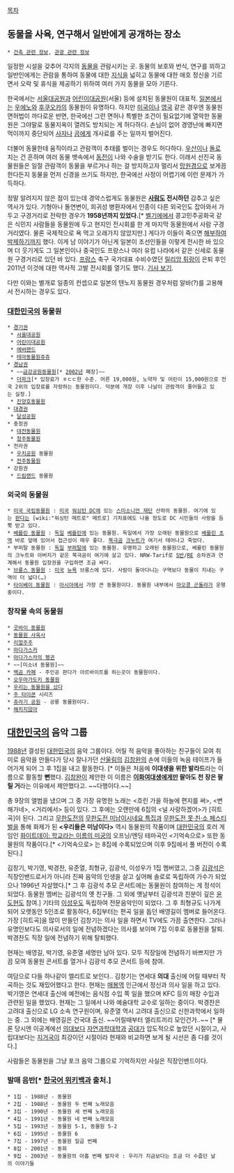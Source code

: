 [[목차]]

== 동물을 사육, 연구해서 일반에게 공개하는 장소 ==
 * [[건축 관련 정보]], [[관광 관련 정보]]

일정한 시설을 갖추어 각지의 [[동물]]을 관람시키는 곳. 동물의 보호와 번식, 연구를 꾀하고 일반인에게는 관람을 통하여 동물에 대한 [[지식]]을 넓히고 동물에 대한 애호 정신을 기르면서 오락 및 휴식을 제공하기 위하여 여러 가지 동물을 모아 기른다. 

한국에서는 [[서울대공원]]과 [[어린이대공원]](서울) 등에 설치된 동물원이 대표적. [[일본]]에서는 [[우에노]]와 [[후쿠오카]]의 동물원이 유명하다. 하지만 [[미국]]이나 [[영국]] 같은 경우엔 동물원 면허법이 까다로운 반면, 한국에선 그런 면허나 특별한 조건이 필요없기에 열악한 동물원은 그야말로 동물지옥이 열려도 방치되는 게 허다하다. 손님이 없어 경영난에 빠지면 먹이까지 중단되어 [[사자]]나 [[곰]]에게 개사료를 주는 일까지 벌어진다.

더불어 동물한테 움직이라고 관람객이 추태를 벌이는 경우도 허다하다. [[우산]]이나 [[돌]]로 치는 건 흔하며 여러 동물 뱃속에서 [[동전]]이 나와 수술을 받기도 한다. 이래서 선진국 동물원들은 일절 관람객이 동물을 부르거나 하는 걸 방지하고자 멀리서 [[망원경]]으로 보게끔 한다든지 동물을 먼저 신경을 쓰기도 하지만, 한국에선 사정이 어렵기에 이런 문제가 가득하다.

정말 알려지지 않은 점이 있는데 경악스럽게도 동물원은 '''[[사람]]도 전시하던''' 감추고 싶은 역사가 있다. 기형아나 돌연변이, 희귀성 병환자에서 인종이 다른 외국인도 잡아와서 가두고 구경거리로 전락한 경우가 '''1958년까지 있었다.'''[* [[벨기에]]에서 콩고민주공화국 같은 식민지 사람들을 동물원에 두고 현지인 전시회를 한 게 마지막 동물원에서 사람 구경거리였다. 물론 국제적으로 욕 먹고 오래가지 않았지만.] 게다가 이들이 죽으면 [[해부]]하여 [[박제]]하기까지 했다. 이게 남 이야기가 아닌게 일본이 조선인들을 이렇게 전시한 바 있으며 더 웃기게도 그 일본인이나 중국인도 프랑스나 여러 유럽 나라에서 같은 신세로 동물원 구경거리로 있던 바 있다. [[프랑스]] 축구 국가대표 수비수였던 [[릴리앙 튀랑]]이 은퇴 후인 2011년 이것에 대한 역사적 고발 전시회를 열기도 했다. [http://media.daum.net/foreign/europe/newsview?newsid=20111130161011541 기사 보기].

다만 이와는 별개로 일종의 컨셉으로 일본의 텐노지 동물원 경우처럼 알바(?)를 고용해서 전시하는 경우도 있다. 

=== [[대한민국]]의 동물원 ===
 * [[경인(지역)|경기권]]
  * [[서울대공원]]
  * [[어린이대공원]]
  * [[에버랜드]]
  * [[테마동물원쥬쥬]]
 * [[부울경|경남권]]
  * ~~[[금강공원동물원]][* [[2002년]] 폐장]~~
  * [[삼정더파크|더파크]][* 입장료가 ㅎㄷㄷ한 수준. 어른 19,000원, 노약자 및 어린이 15,000원으로 전국 2위의 입장료를 자랑하는 동물원이다. 덕분에 개장 이후 나날이 관람객이 줄어들고 있는 실정.]
  * [[진양호동물원]]
 * [[대경권]]
  * [[달성공원]]
 * 충청권
  * [[대전동물원]]
  * [[청주동물원]]
 * 전라권 
  * [[우치공원]] 동물원
  * [[전주동물원]]
 * 강원권 
  * [[드림랜드]] 동물원 

=== 외국의 동물원 ===
 * [[미국 국립동물원]] : [[미국]] [[워싱턴 DC]]에 있는 [[스미소니언 재단]] 산하의 동물원. 여기에 있는 [[판다]]는 [wiki:"워싱턴 메트로" 메트로] 기차표에도 나올 정도로 DC 시민들의 사랑을 듬뿍 받고 있다.
 * [[베를린 동물원]] : [[독일]] [[베를린]]에 있는 동물원. 독일에서 가장 오래된 동물원으로 [[베를린 초역]] 바로 앞에 있어서 접근성이 매우 좋다. [[북극곰]] [[크누트]]가 여기서 태어나고 죽었다.
 * 부퍼탈 동물원 : [[독일]] [[부퍼탈]]에 있는 동물원. 유명하고 오래된 동물원으로, 베를린 동물원의 크누트와 아버지가 같은 북극곰이 여기에 살고 있다. NRW-Tarif로 [[S반]]/[[RE]] 승차권과 연계해서 동물원 입장권을 구입하면 조금 싸다.
 * [[브롱스 동물원]] : [[미국]] [[뉴욕]] 브롱스에 있다. 사람이 돌아다니는 구역보다 동물이 지내는 구역이 더 넓다(…)
 * [[타이베이 동물원]] : [[아시아]]에서 가장 큰 동물원이다. 동물원 내부에서 [[마오콩 곤돌라]]가 운행중이다.

=== 창작물 속의 동물원 ===
 * [[굿바이 동물원]]
 * [[동물원 사육사]]
 * [[리얼주주]]
 * [[마다가스카]]
 * [[마다가스카의 펭귄]]
 * ~~[미소녀 동물원]~~
 * [[백곰 카페]] - 주인공 판다가 아르바이트를 하는곳이 동물원이다.
 * [[오우마가도키 동물원]]
 * [[우리는 동물원을 샀다]]
 * [[주 타이쿤]] 시리즈
 * [[쥬라기 공원]] - 공룡 동물원이다.
 * [[해치지않아]]
== [[대한민국]]의 음악 그룹 ==
[[1988년]] 결성된 [[대한민국]]의 음악 그룹이다. 어릴 적 음악을 좋아하는 친구들이 모여 취미로 음악을 만들다가 당시 잘나가던 [[산울림]]의 [[김창완]]의 손에 이들의 녹음 테이프가 들어가게 되어 그 후 1집을 내고 활동한다. [* 이들은 처음에 '''이대생을 위한 발라드'''라는 이름으로 활동할 '''뻔'''했다. [[김창완]]이 제안한 이 이름은 '''[[이화여대]]생에게만 팔아도 천 장은 팔릴 거'''라는 이유에서 제안했다고. ~~다행이다.~~]

총 9장의 앨범을 냈으며 그 중 가장 유명한 노래는 <흐린 가을 하늘에 편지를 써>, <변해가네>, <거리에서> 등이 있다. 그 후에는 오랜만에 6집의 <널 사랑하겠어>가 [히트곡]이 된다. 그리고 [[무한도전]]의 [[무한도전 미남이시네요 특집]]과 [[무한도전 못·친·소 페스티벌]]을 통해 화제가 된 '''<우리들은 미남이다>''' 역시 동물원의 작품이며 [[대한민국]]의 호러 게임인 [[화이트데이: 학교라는 이름의 미궁]]의 오프닝/엔딩 테마곡인 <기억속으로> 또한 동물원의 작품이다.[* <기억속으로> 는 8집에 수록되었으며 이후 9집에서 풀 버전이 수록된다.]

김창기, 박기영, 박경찬, 유준열, 최형규, 김광석, 이성우가 1집 멤버였고, 그중 [[김광석]]은 직장인밴드로서가 아니라 진짜 음악의 인생을 살고 싶어해 솔로로 독립하여 가수가 되었으나 1996년 자살했다.[* 그 후 김광석 추모 콘서트에는 동물원이 참여하는 게 정석이 되었다. 동물원 멤버는 김광석의 옛 친구들. 그 외에 옛날부터 김광석과 친분이 깊은 [[윤도현]]도 참여.]  기타의 [[이성우]]도 독립하여 전문음악인이 되었다. 그 후 최형규도 나가게 되어 오랫동안 5인조로 활동하다, 6집부터는 편곡 일을 돕던 배영길이 멤버로 들어온다. 가장 [히트곡]을 많이 만들던 김창기는 의사 일을 하면서 TV에도 가끔 출연한다. 그러나 유명인보다도 의사로서의 일에 전념하겠다는 의사를 보이며 7집 이후로 동물원을 탈퇴. 박경찬도 직장 일에 전념하기 위해 탈퇴했다.

현재는 배영길, 박기영, 유준열 세명만 남아 있다. 모두 직장일에 전념하기 바쁘지만 가끔 모여 동물원 콘서트를 열거나 김광석 추모 콘서트 등에 참여.

여담으로 다들 하나같이 엘리트로 보인다.. 김창기는 연세대 '''의대''' 출신에 어릴 때부터 작곡하는 것도 재밌어했다고 한다. 현재는 [[매봉역]] 인근에서 정신과 의사 일을 하고 있다. 박기영은 연세대 출신에 예전에는 음식점 수입 쪽 일을 했으며 KFC 등의 매장 수입과 관련된 일을 했었다. 현재는 그 일에서 나와 예술대학 교수로 일하는 중이다. 박경찬은 고려대 출신으로 LG 소속 연구원이며, 유준열 역시 고려대 출신으로 신한과학에서 일하는 중. 그 외에는 배영길은 건국대 출신. ~~어릴때부터 엘리트끼리 모인건가..~~ [* 물론 당시엔 이공계에선 [[의대]]보다 [[자연과학대학]]과 [[공대]]가 압도적으로 높았던 시절이고, 사립대보다는 [[지거국]]이 최강이던 시절이라 현재와 비교하면 보게 될 시선은 좀 다를 것이다.]

사람들은 동물원을 그냥 포크 음악 그룹으로 기억하지만 사실은 직장인밴드이다.

=== 발매 음반[* [[한국어 위키백과]] 출처.] ===
 * 1집 - 1988년 - 동물원
 * 2집 - 1988년 - 동물원 두 번째 노래모음
 * 3집 - 1990년 - 동물원 세 번째 노래모음
 * 4집 - 1991년 - 동물원 네 번째 노래모음
 * 5집 - 1993년 - 동물원 5-1, 동물원 5-2
 * 6집 - 1995년 - 동물원 6
 * 7집 - 1997년 - 동물원 일곱 번째
 * 8집 - 2001년 - 동화
 * 9집 - 2003년 - 동물원의 아홉 번째 발자국 : 우리가 지금보다는 조금 더 수줍던 날의 이야기들
